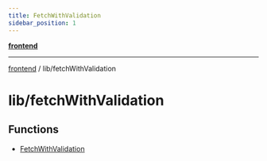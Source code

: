 ```yaml
---
title: FetchWithValidation
sidebar_position: 1
---
```


[**frontend**](./fetchWithValidation/../..)

***

[frontend](./fetchWithValidation/../..) / lib/fetchWithValidation

# lib/fetchWithValidation

## Functions

- [FetchWithValidation](./fetchWithValidation/functions/FetchWithValidation)
